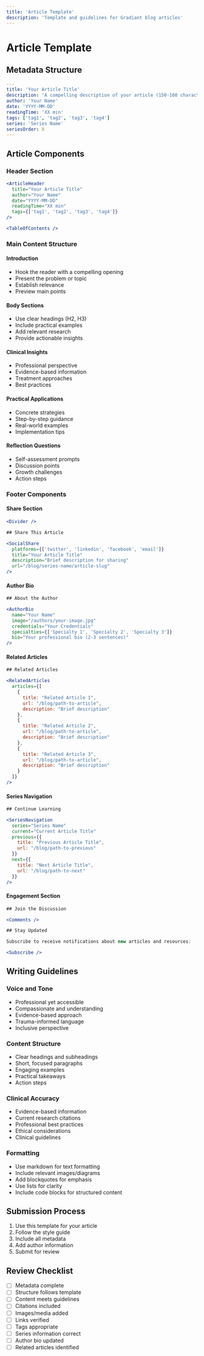 ```yaml
---
title: 'Article Template'
description: 'Template and guidelines for Gradiant blog articles'
---
```


# Article Template

## Metadata Structure
```yaml
---
title: 'Your Article Title'
description: 'A compelling description of your article (150-160 characters)'
author: 'Your Name'
date: 'YYYY-MM-DD'
readingTime: 'XX min'
tags: ['tag1', 'tag2', 'tag3', 'tag4']
series: 'Series Name'
seriesOrder: X
---
```

## Article Components

### Header Section
```jsx
<ArticleHeader 
  title="Your Article Title"
  author="Your Name"
  date="YYYY-MM-DD"
  readingTime="XX min"
  tags={['tag1', 'tag2', 'tag3', 'tag4']}
/>

<TableOfContents />
```

### Main Content Structure

#### Introduction
- Hook the reader with a compelling opening
- Present the problem or topic
- Establish relevance
- Preview main points

#### Body Sections
- Use clear headings (H2, H3)
- Include practical examples
- Add relevant research
- Provide actionable insights

#### Clinical Insights
- Professional perspective
- Evidence-based information
- Treatment approaches
- Best practices

#### Practical Applications
- Concrete strategies
- Step-by-step guidance
- Real-world examples
- Implementation tips

#### Reflection Questions
- Self-assessment prompts
- Discussion points
- Growth challenges
- Action steps

### Footer Components

#### Share Section
```jsx
<Divider />

## Share This Article

<SocialShare 
  platforms={['twitter', 'linkedin', 'facebook', 'email']}
  title="Your Article Title"
  description="Brief description for sharing"
  url="/blog/series-name/article-slug"
/>
```

#### Author Bio
```jsx
## About the Author

<AuthorBio
  name="Your Name"
  image="/authors/your-image.jpg"
  credentials="Your Credentials"
  specialties={['Specialty 1', 'Specialty 2', 'Specialty 3']}
  bio="Your professional bio (2-3 sentences)"
/>
```

#### Related Articles
```jsx
## Related Articles

<RelatedArticles
  articles={[
    {
      title: "Related Article 1",
      url: "/blog/path-to-article",
      description: "Brief description"
    },
    {
      title: "Related Article 2",
      url: "/blog/path-to-article",
      description: "Brief description"
    },
    {
      title: "Related Article 3",
      url: "/blog/path-to-article",
      description: "Brief description"
    }
  ]}
/>
```

#### Series Navigation
```jsx
## Continue Learning

<SeriesNavigation
  series="Series Name"
  current="Current Article Title"
  previous={{
    title: "Previous Article Title",
    url: "/blog/path-to-previous"
  }}
  next={{
    title: "Next Article Title",
    url: "/blog/path-to-next"
  }}
/>
```

#### Engagement Section
```jsx
## Join the Discussion

<Comments />

## Stay Updated

Subscribe to receive notifications about new articles and resources:

<Subscribe />
```

## Writing Guidelines

### Voice and Tone
- Professional yet accessible
- Compassionate and understanding
- Evidence-based approach
- Trauma-informed language
- Inclusive perspective

### Content Structure
- Clear headings and subheadings
- Short, focused paragraphs
- Engaging examples
- Practical takeaways
- Action steps

### Clinical Accuracy
- Evidence-based information
- Current research citations
- Professional best practices
- Ethical considerations
- Clinical guidelines

### Formatting
- Use markdown for text formatting
- Include relevant images/diagrams
- Add blockquotes for emphasis
- Use lists for clarity
- Include code blocks for structured content

## Submission Process

1. Use this template for your article
2. Follow the style guide
3. Include all metadata
4. Add author information
5. Submit for review

## Review Checklist

- [ ] Metadata complete
- [ ] Structure follows template
- [ ] Content meets guidelines
- [ ] Citations included
- [ ] Images/media added
- [ ] Links verified
- [ ] Tags appropriate
- [ ] Series information correct
- [ ] Author bio updated
- [ ] Related articles identified 